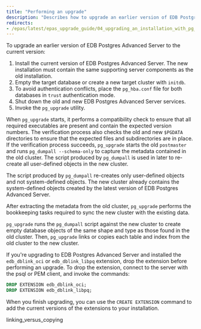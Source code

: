 ```yaml
---
title: "Performing an upgrade"
description: "Describes how to upgrade an earlier version of EDB Postgres Advanced Server to the current version."
redirects:
- /epas/latest/epas_upgrade_guide/04_upgrading_an_installation_with_pg_upgrade/01_performing_an_upgrade/
---
```


To upgrade an earlier version of EDB Postgres Advanced Server to the current version:

1.   Install the current version of EDB Postgres Advanced Server. The new installation must contain the same supporting server components as the old installation.
1.   Empty the target database or create a new target cluster with `initdb`.
1.   To avoid authentication conflicts, place the `pg_hba.conf` file for both databases in `trust` authentication mode.
1.   Shut down the old and new EDB Postgres Advanced Server services.
1.   Invoke the `pg_upgrade` utility.

When `pg_upgrade` starts, it performs a compatibility check to ensure that all required executables are present and contain the expected version numbers. The verification process also checks the old and new `$PGDATA` directories to ensure that the expected files and subdirectories are in place. If the verification process succeeds, `pg_upgrade` starts the old `postmaster` and runs `pg_dumpall --schema-only` to capture the metadata contained in the old cluster. The script produced by `pg_dumpall` is used in later to re-create all user-defined objects in the new cluster.

The script produced by `pg_dumpall` re-creates only user-defined objects and not system-defined objects. The new cluster already contains the system-defined objects created by the latest version of EDB Postgres Advanced Server.

After extracting the metadata from the old cluster, `pg_upgrade` performs the bookkeeping tasks required to sync the new cluster with the existing data.

`pg_upgrade` runs the `pg_dumpall` script against the new cluster to create empty database objects of the same shape and type as those found in the old cluster. Then, `pg_upgrade` links or copies each table and index from the old cluster to the new cluster.

If you're upgrading to EDB Postgres Advanced Server and installed the `edb_dblink_oci` or `edb_dblink_libpq` extension, drop the extension before performing an upgrade. To drop the extension, connect to the server with the psql or PEM client, and invoke the commands:

```sql
DROP EXTENSION edb_dblink_oci;
DROP EXTENSION edb_dblink_libpq;
```

When you finish upgrading, you can use the `CREATE EXTENSION` command to add the current versions of the extensions to your installation.

<div class="toctree" maxdepth="3">

linking_versus_copying

</div>
